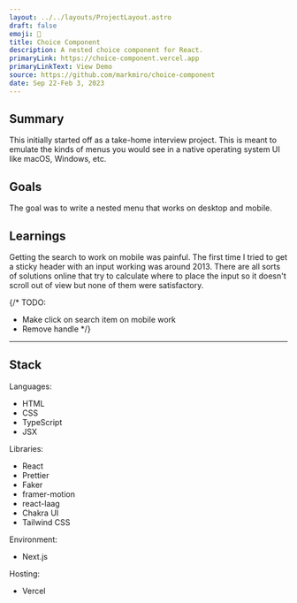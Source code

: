 ```yaml
---
layout: ../../layouts/ProjectLayout.astro
draft: false
emoji: 🔘
title: Choice Component
description: A nested choice component for React.
primaryLink: https://choice-component.vercel.app
primaryLinkText: View Demo
source: https://github.com/markmiro/choice-component
date: Sep 22-Feb 3, 2023
---
```



## Summary

This initially started off as a take-home interview project. This is meant to emulate the kinds of menus you would see in a native operating system UI like macOS, Windows, etc.

## Goals

The goal was to write a nested menu that works on desktop and mobile.

## Learnings

Getting the search to work on mobile was painful. The first time I tried to get a sticky header with an input working was around 2013. There are all sorts of solutions online that try to calculate where to place the input so it doesn't scroll out of view but none of them were satisfactory.

{/* TODO:
- Make click on search item on mobile work
- Remove handle */}

---

## Stack

Languages:

- HTML
- CSS
- TypeScript
- JSX

Libraries:

- React
- Prettier
- Faker
- framer-motion
- react-laag
- Chakra UI
- Tailwind CSS

Environment:

- Next.js

Hosting:

- Vercel